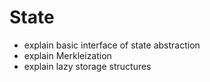 # State

- explain basic interface of state abstraction
- explain Merkleization
- explain lazy storage structures